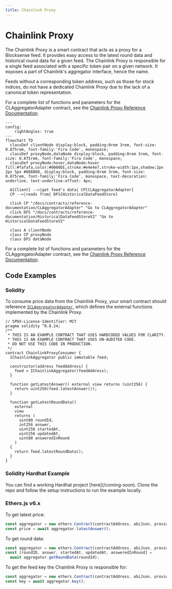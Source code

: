 ```yaml
---
title: Chainlink Proxy
---
```



# Chainlink Proxy

The Chainlink Proxy is a smart contract that acts as a proxy for a Blocksense feed. It provides easy access to the latest round data and historical round data for a given feed. The Chainlink Proxy is responsible for a single feed associated with a specific token pair on a given network. It exposes a part of Chainlink's aggregator interface, hence the name.

<Callout type="info" emoji="💡">
  Feeds without a corresponding token address, such as those for stock indices,
  do not have a dedicated Chainlink Proxy due to the lack of a canonical token
  representation.
</Callout>

For a complete list of functions and parameters for the CLAggregatorAdapter contract, see the [Chainlink Proxy Reference Documentation](../../reference-documentation/CLAggregatorAdapter.mdx).

```mermaid
---
config:
    rightAngles: true
---
flowchart TD
  classDef clientNode display:block, padding:0rem 3rem, font-size: 0.875rem, font-family:'Fira Code', monospace;
  classDef proxyNode,dataNode display:block, padding:0rem 3rem, font-size: 0.875rem, font-family:'Fira Code', monospace;
  classDef proxyNode:hover,dataNode:hover fill:#fafafa,color:#0000EE,stroke:#e4e4e7,stroke-width:1px,shadow:2px 2px 5px #888888, display:block, padding:0rem 3rem, font-size: 0.875rem, font-family:'Fira Code', monospace, text-decoration: underline, text-underline-offset: 4px;

  A[Client] -->|get feed's data| CP[CLAggregatorAdapter]
  CP -->|reads from| DFS[HistoricalDataFeedStore]

  click CP "/docs/contracts/reference-documentation/CLAggregatorAdapter" "Go to CLAggregatorAdapter"
  click DFS "/docs/contracts/reference-documentation/HistoricalDataFeedStoreV2" "Go to HistoricalDataFeedStoreV2"

  class A clientNode
  class CP proxyNode
  class DFS dataNode
```

For a complete list of functions and parameters for the CLAggregatorAdapter contract, see the [Chainlink Proxy Reference Documentation](../../reference-documentation/CLAggregatorAdapter.mdx).

## Code Examples

### Solidity

To consume price data from the Chainlink Proxy, your smart contract should reference [`ICLAggregatorAdapter`](/coming-soon), which defines the external functions implemented by the Chainlink Proxy.

```solidity showLineNumbers copy filename="ChainlinkProxyConsumer.sol"
// SPDX-License-Identifier: MIT
pragma solidity ^0.8.24;
/**
 * THIS IS AN EXAMPLE CONTRACT THAT USES HARDCODED VALUES FOR CLARITY.
 * THIS IS AN EXAMPLE CONTRACT THAT USES UN-AUDITED CODE.
 * DO NOT USE THIS CODE IN PRODUCTION.
 */
contract ChainlinkProxyConsumer {
  IChainlinkAggregator public immutable feed;

  constructor(address feedAddress) {
    feed = IChainlinkAggregator(feedAddress);
  }

  function getLatestAnswer() external view returns (uint256) {
    return uint256(feed.latestAnswer());
  }

  function getLatestRoundData()
    external
    view
    returns (
      uint80 roundId,
      int256 answer,
      uint256 startedAt,
      uint256 updatedAt,
      uint80 answeredInRound
    )
  {
    return feed.latestRoundData();
  }
}
```

### Solidity Hardhat Example

<Callout type="info" emoji="💡">
You can find a working Hardhat project [here](/coming-soon). Clone the repo
and follow the setup instructions to run the example locally.
</Callout>

### Ethers.js v6.x

To get latest price:

```js copy filename="javascript"
const aggregator = new ethers.Contract(contractAddress, abiJson, provider);
const price = await aggregator.latestAnswer();
```

To get round data:

```js copy filename="javascript"
const aggregator = new ethers.Contract(contractAddress, abiJson, provider);
const [roundID, answer, startedAt, updatedAt, answeredInRound] =
  await aggregator.getRoundData(roundId);
```

To get the feed key the Chainlink Proxy is responsible for:

```js copy filename="javascript"
const aggregator = new ethers.Contract(contractAddress, abiJson, provider);
const key = await aggregator.key();
```
